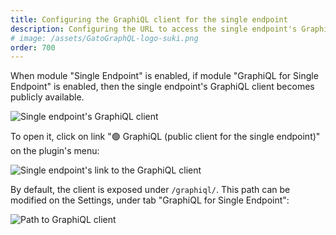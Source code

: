 ```yaml
---
title: Configuring the GraphiQL client for the single endpoint
description: Configuring the URL to access the single endpoint's GraphiQL client.
# image: /assets/GatoGraphQL-logo-suki.png
order: 700
---
```


When module "Single Endpoint" is enabled, if module "GraphiQL for Single Endpoint" is enabled, then the single endpoint's GraphiQL client becomes publicly available.

![Single endpoint's GraphiQL client](/assets/guides/upstream/single-endpoint-graphiql.png "Single endpoint's GraphiQL client")

To open it, click on link "🟢 GraphiQL (public client for the single endpoint)" on the plugin's menu:

<div class="img-width-1024" markdown="1">

![Single endpoint's link to the GraphiQL client](/assets/guides/upstream/single-endpoint-graphiql-link.png "Single endpoint's link to the GraphiQL client")

</div>

By default, the client is exposed under `/graphiql/`. This path can be modified on the Settings, under tab "GraphiQL for Single Endpoint":

<div class="img-width-1024" markdown="1">

![Path to GraphiQL client](/assets/guides/upstream/settings-graphiql-for-single-endpoint.png "Path to GraphiQL client")

</div>
